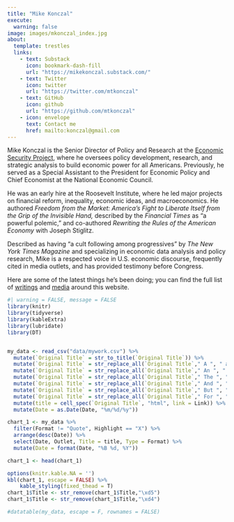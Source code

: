 ```yaml
---
title: "Mike Konczal"
execute:
  warning: false
image: images/mkonczal_index.jpg
about:
  template: trestles
  links:
    - text: Substack
      icon: bookmark-dash-fill
      url: "https://mikekonczal.substack.com/"
    - text: Twitter
      icon: twitter
      url: "https://twitter.com/mtkonczal"
    - text: GitHub
      icon: github
      url: "https://github.com/mtkonczal"
    - icon: envelope
      text: Contact me
      href: mailto:konczal@gmail.com
---
```


Mike Konczal is the Senior Director of Policy and Research at the [Economic Security Project](https://www.economicsecurityproject.org/), where he oversees policy development, research, and strategic analysis to build economic power for all Americans. Previously, he served as a Special Assistant to the President for Economic Policy and Chief Economist at the National Economic Council.

He was an early hire at the Roosevelt Institute, where he led major projects on financial reform, inequality, economic ideas, and macroeconomics. He authored *Freedom from the Market: America's Fight to Liberate Itself from the Grip of the Invisible Hand,* described by the *Financial Times* as "a powerful polemic," and co-authored *Rewriting the Rules of the American Economy* with Joseph Stiglitz.

Described as having "a cult following among progressives" by *The New York Times Magazine* and specializing in economic data analysis and policy research, Mike is a respected voice in U.S. economic discourse, frequently cited in media outlets, and has provided testimony before Congress.

Here are some of the latest things he's been doing; you can find the full list of [writings](https://www.mikekonczal.com/writings.html) and [media](https://www.mikekonczal.com/appearances.html) around this website.

```r
#| warning = FALSE, message = FALSE
library(knitr)
library(tidyverse)
library(kableExtra)
library(lubridate)
library(DT)


my_data <- read_csv("data/mywork.csv") %>%
  mutate(`Original Title` = str_to_title(`Original Title`)) %>%
  mutate(`Original Title` = str_replace_all(`Original Title`," A ", " a ")) %>%
  mutate(`Original Title` = str_replace_all(`Original Title`," An ", " an ")) %>%
  mutate(`Original Title` = str_replace_all(`Original Title`," The ", " the ")) %>%
  mutate(`Original Title` = str_replace_all(`Original Title`," And ", " and ")) %>%
  mutate(`Original Title` = str_replace_all(`Original Title`," But ", " but ")) %>%
  mutate(`Original Title` = str_replace_all(`Original Title`," For ", " for ")) %>%
  mutate(title = cell_spec(`Original Title`, "html", link = Link)) %>%
  mutate(Date = as.Date(Date, "%m/%d/%y"))

chart_1 <- my_data %>%
  filter(Format != "Quote", Highlight == "X") %>%
  arrange(desc(Date)) %>%
  select(Date, Outlet, Title = title, Type = Format) %>%
  mutate(Date = format(Date, "%B %d, %Y"))

chart_1 <- head(chart_1)

options(knitr.kable.NA = '')
kbl(chart_1, escape = FALSE) %>%
    kable_styling(fixed_thead = T)
chart_1$Title <- str_remove(chart_1$Title,"\xd5")
chart_1$Title <- str_remove(chart_1$Title,"\xd4")

#datatable(my_data, escape = F, rownames = FALSE)
```
